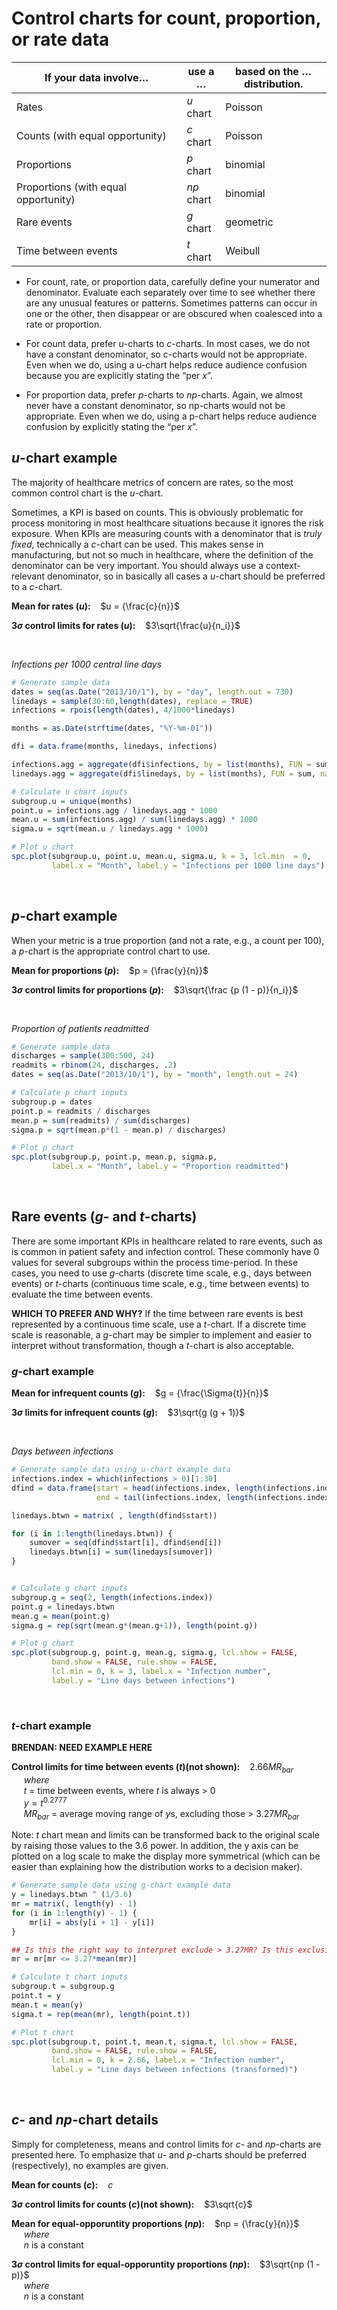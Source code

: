# Control charts for count, proportion, or rate data {#attribute}

| If your data involve... | use a ... | based on the ... distribution. | 
| -------------------------------------- | --------- | ------------------------ | 
| Rates  | *u* chart | Poisson | 
| Counts (with equal opportunity) | *c* chart | Poisson |
| Proportions  | *p* chart | binomial |
| Proportions (with equal opportunity) | *np* chart | binomial | 
| Rare events | *g* chart | geometric | 
| Time between events | *t* chart | Weibull |

- For count, rate, or proportion data, carefully define your numerator and denominator. Evaluate each separately over time to see whether there are any unusual features or patterns. Sometimes patterns can occur in one or the other, then disappear or are obscured when coalesced into a rate or proportion.  

- For count data, prefer *u*-charts to *c*-charts. In most cases, we do not have a constant denominator, so c-charts would not be appropriate. Even when we do, using a u-chart helps reduce audience confusion because you are explicitly stating the "per *x*".    

- For proportion data, prefer *p*-charts to *np*-charts. Again, we almost never have a constant denominator, so np-charts would not be appropriate. Even when we do, using a p-chart helps reduce audience confusion by explicitly stating the "per *x*".   

## *u*-chart example

The majority of healthcare metrics of concern are rates, so the most common control chart is the *u*-chart.  

Sometimes, a KPI is based on counts. This is obviously problematic for process monitoring in most healthcare situations because it ignores the risk exposure. When KPIs are measuring counts with a denominator that is *truly fixed*, technically a *c*-chart can be used. This makes sense in manufacturing, but not so much in healthcare, where the definition of the denominator can be very important. You should always use a context-relevant denominator, so in basically all cases a *u*-chart should be preferred to a *c*-chart.    

**Mean for rates (*u*):** &nbsp;&nbsp; $u = {\frac{c}{n}}$

**3$\sigma$ control limits for rates (*u*):** &nbsp;&nbsp; $3\sqrt{\frac{u}{n_i}}$   

<br/>  

*Infections per 1000 central line days*   

``` r
# Generate sample data
dates = seq(as.Date("2013/10/1"), by = "day", length.out = 730)
linedays = sample(30:60,length(dates), replace = TRUE)
infections = rpois(length(dates), 4/1000*linedays)

months = as.Date(strftime(dates, "%Y-%m-01"))

dfi = data.frame(months, linedays, infections)

infections.agg = aggregate(dfi$infections, by = list(months), FUN = sum, na.rm = TRUE)$x
linedays.agg = aggregate(dfi$linedays, by = list(months), FUN = sum, na.rm = TRUE)$x

# Calculate u chart inputs
subgroup.u = unique(months)
point.u = infections.agg / linedays.agg * 1000
mean.u = sum(infections.agg) / sum(linedays.agg) * 1000
sigma.u = sqrt(mean.u / linedays.agg * 1000)

# Plot u chart
spc.plot(subgroup.u, point.u, mean.u, sigma.u, k = 3, lcl.min  = 0,
         label.x = "Month", label.y = "Infections per 1000 line days")
```


<br/>  

## *p*-chart example

When your metric is a true proportion (and not a rate, e.g., a count per 100), a *p*-chart is the appropriate control chart to use.  

**Mean for proportions (*p*):** &nbsp;&nbsp; $p = {\frac{y}{n}}$

**3$\sigma$ control limits for proportions (*p*):** &nbsp;&nbsp; $3\sqrt{\frac {p (1 - p)}{n_i}}$  

<br/>  

*Proportion of patients readmitted*  

``` r
# Generate sample data
discharges = sample(300:500, 24)
readmits = rbinom(24, discharges, .2)
dates = seq(as.Date("2013/10/1"), by = "month", length.out = 24)

# Calculate p chart inputs
subgroup.p = dates
point.p = readmits / discharges
mean.p = sum(readmits) / sum(discharges)
sigma.p = sqrt(mean.p*(1 - mean.p) / discharges)

# Plot p chart
spc.plot(subgroup.p, point.p, mean.p, sigma.p,
         label.x = "Month", label.y = "Proportion readmitted")
```

<br/>  

## Rare events (*g*- and *t*-charts)

There are some important KPIs in healthcare related to rare events, such as is common in patient safety and infection control. These commonly have 0 values for several subgroups within the process time-period. In these cases, you need to use *g*-charts (discrete time scale, e.g., days between events) or *t*-charts (continuous time scale, e.g., time between events) to evaluate the time between events.  

**WHICH TO PREFER AND WHY?**
If the time between rare events is best represented by a continuous time scale, use a *t*-chart. If a discrete time scale is reasonable, a *g*-chart may be simpler to implement and easier to interpret without transformation, though a *t*-chart is also acceptable.

### *g*-chart example

**Mean for infrequent counts (*g*):** &nbsp;&nbsp; $g = {\frac{\Sigma{t}}{n}}$

**3$\sigma$ limits for infrequent counts (*g*):** &nbsp;&nbsp; $3\sqrt{g (g + 1)}$    

<br/>  

*Days between infections*    
 
``` r
# Generate sample data using u-chart example data
infections.index = which(infections > 0)[1:30]
dfind = data.frame(start = head(infections.index, length(infections.index) - 1) + 1, 
                   end = tail(infections.index, length(infections.index) - 1))

linedays.btwn = matrix( , length(dfind$start))

for (i in 1:length(linedays.btwn)) {
    sumover = seq(dfind$start[i], dfind$end[i])
    linedays.btwn[i] = sum(linedays[sumover])
}


# Calculate g chart inputs
subgroup.g = seq(2, length(infections.index))
point.g = linedays.btwn
mean.g = mean(point.g)
sigma.g = rep(sqrt(mean.g*(mean.g+1)), length(point.g))

# Plot g chart
spc.plot(subgroup.g, point.g, mean.g, sigma.g, lcl.show = FALSE, 
         band.show = FALSE, rule.show = FALSE,
         lcl.min = 0, k = 3, label.x = "Infection number",
         label.y = "Line days between infections")
```

<br/>   

### *t*-chart example

**BRENDAN: NEED EXAMPLE HERE**  

**Control limits for time between events (*t*)(not shown):** &nbsp;&nbsp; 2.66$MR_{bar}$    
&nbsp;&nbsp;&nbsp;&nbsp; *where*  
&nbsp;&nbsp;&nbsp;&nbsp; $t$ = time between events, where *t* is always > 0    
&nbsp;&nbsp;&nbsp;&nbsp; $y = t^{0.2777}$  
&nbsp;&nbsp;&nbsp;&nbsp; $MR_{bar}$ = average moving range of *y*s, excluding those > 3.27$MR_{bar}$   
    
Note: *t* chart mean and limits can be transformed back to the original scale by raising those values to the 3.6 power. In addition, the y axis can be plotted on a log scale to make the display more symmetrical (which can be easier than explaining how the distribution works to a decision maker).   

``` r
# Generate sample data using g-chart example data
y = linedays.btwn ^ (1/3.6)
mr = matrix(, length(y) - 1)
for (i in 1:length(y) - 1) {
    mr[i] = abs(y[i + 1] - y[i])
}

## Is this the right way to interpret exclude > 3.27MR? Is this exclusion recursive?
mr = mr[mr <= 3.27*mean(mr)]  

# Calculate t chart inputs
subgroup.t = subgroup.g
point.t = y
mean.t = mean(y)
sigma.t = rep(mean(mr), length(point.t))

# Plot t chart
spc.plot(subgroup.t, point.t, mean.t, sigma.t, lcl.show = FALSE, 
         band.show = FALSE, rule.show = FALSE,
         lcl.min = 0, k = 2.66, label.x = "Infection number",
         label.y = "Line days between infections (transformed)")


```

<br/>   

## *c*- and *np*-chart details  

Simply for completeness, means and control limits for *c*- and *np*-charts are presented here. To emphasize that *u*- and *p*-charts should be preferred (respectively), no examples are given.    

**Mean for counts (*c*):** &nbsp;&nbsp; $c$

**3$\sigma$ control limits for counts (*c*)(not shown):** &nbsp;&nbsp; $3\sqrt{c}$   

**Mean for equal-opporuntity proportions (*np*):** &nbsp;&nbsp; $np = {\frac{y}{n}}$  
&nbsp;&nbsp;&nbsp;&nbsp; *where*  
&nbsp;&nbsp;&nbsp;&nbsp; $n$ is a constant  

**3$\sigma$ control limits for equal-opporuntity proportions (*np*):** &nbsp;&nbsp; $3\sqrt{np (1 - p)}$  
&nbsp;&nbsp;&nbsp;&nbsp; *where*  
&nbsp;&nbsp;&nbsp;&nbsp; $n$ is a constant  
